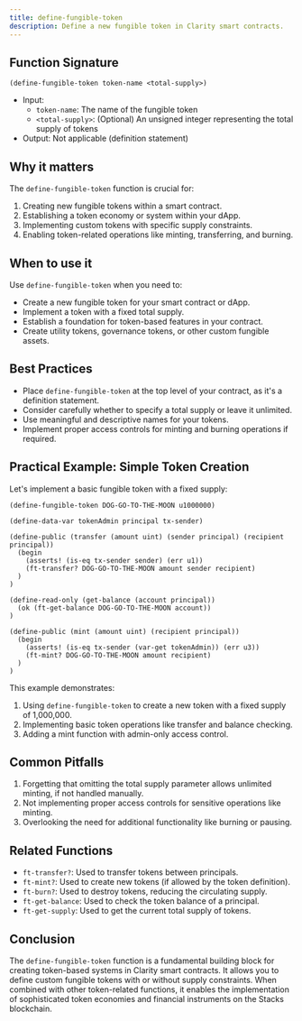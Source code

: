 ```yaml
---
title: define-fungible-token
description: Define a new fungible token in Clarity smart contracts.
---
```


## Function Signature

```clarity
(define-fungible-token token-name <total-supply>)
```

- Input: 
  - `token-name`: The name of the fungible token
  - `<total-supply>`: (Optional) An unsigned integer representing the total supply of tokens
- Output: Not applicable (definition statement)

## Why it matters

The `define-fungible-token` function is crucial for:

1. Creating new fungible tokens within a smart contract.
2. Establishing a token economy or system within your dApp.
3. Implementing custom tokens with specific supply constraints.
4. Enabling token-related operations like minting, transferring, and burning.

## When to use it

Use `define-fungible-token` when you need to:

- Create a new fungible token for your smart contract or dApp.
- Implement a token with a fixed total supply.
- Establish a foundation for token-based features in your contract.
- Create utility tokens, governance tokens, or other custom fungible assets.

## Best Practices

- Place `define-fungible-token` at the top level of your contract, as it's a definition statement.
- Consider carefully whether to specify a total supply or leave it unlimited.
- Use meaningful and descriptive names for your tokens.
- Implement proper access controls for minting and burning operations if required.

## Practical Example: Simple Token Creation

Let's implement a basic fungible token with a fixed supply:

```clarity
(define-fungible-token DOG-GO-TO-THE-MOON u1000000)

(define-data-var tokenAdmin principal tx-sender)

(define-public (transfer (amount uint) (sender principal) (recipient principal))
  (begin
    (asserts! (is-eq tx-sender sender) (err u1))
    (ft-transfer? DOG-GO-TO-THE-MOON amount sender recipient)
  )
)

(define-read-only (get-balance (account principal))
  (ok (ft-get-balance DOG-GO-TO-THE-MOON account))
)

(define-public (mint (amount uint) (recipient principal))
  (begin
    (asserts! (is-eq tx-sender (var-get tokenAdmin)) (err u3))
    (ft-mint? DOG-GO-TO-THE-MOON amount recipient)
  )
)
```

This example demonstrates:
1. Using `define-fungible-token` to create a new token with a fixed supply of 1,000,000.
2. Implementing basic token operations like transfer and balance checking.
3. Adding a mint function with admin-only access control.

## Common Pitfalls

1. Forgetting that omitting the total supply parameter allows unlimited minting, if not handled manually.
2. Not implementing proper access controls for sensitive operations like minting.
3. Overlooking the need for additional functionality like burning or pausing.

## Related Functions

- `ft-transfer?`: Used to transfer tokens between principals.
- `ft-mint?`: Used to create new tokens (if allowed by the token definition).
- `ft-burn?`: Used to destroy tokens, reducing the circulating supply.
- `ft-get-balance`: Used to check the token balance of a principal.
- `ft-get-supply`: Used to get the current total supply of tokens.

## Conclusion

The `define-fungible-token` function is a fundamental building block for creating token-based systems in Clarity smart contracts. It allows you to define custom fungible tokens with or without supply constraints. When combined with other token-related functions, it enables the implementation of sophisticated token economies and financial instruments on the Stacks blockchain.
